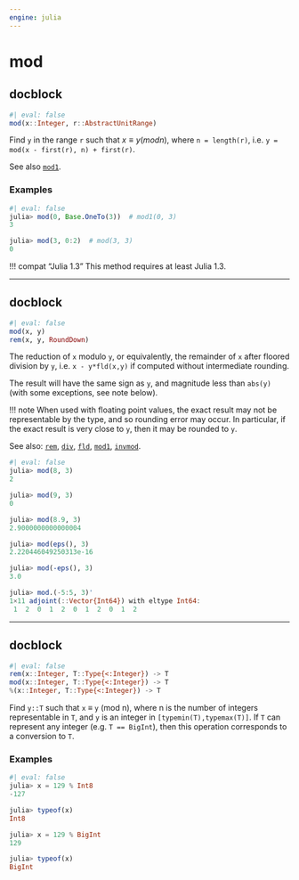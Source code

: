 ```yaml
---
engine: julia
---
```


# mod
    

::: {.callout-note appearance="simple"}

## docblock


```julia
#| eval: false
mod(x::Integer, r::AbstractUnitRange)

```


Find `y` in the range `r` such that $x ≡ y (mod n)$, where `n = length(r)`, i.e. `y = mod(x - first(r), n) + first(r)`.
 

See also [`mod1`](@ref).
 


### Examples
    


```julia
#| eval: false
julia> mod(0, Base.OneTo(3))  # mod1(0, 3)
3

julia> mod(3, 0:2)  # mod(3, 3)
0

```


!!! compat "Julia 1.3"
    This method requires at least Julia 1.3.



:::
    

 --- 
 
::: {.callout-note appearance="simple"}

## docblock


```julia
#| eval: false
mod(x, y)
rem(x, y, RoundDown)

```


The reduction of `x` modulo `y`, or equivalently, the remainder of `x` after floored division by `y`, i.e. `x - y*fld(x,y)` if computed without intermediate rounding.
 

The result will have the same sign as `y`, and magnitude less than `abs(y)` (with some exceptions, see note below).
 

!!! note
    When used with floating point values, the exact result may not be representable by the type, and so rounding error may occur. In particular, if the exact result is very close to `y`, then it may be rounded to `y`.


See also: [`rem`](@ref), [`div`](@ref), [`fld`](@ref), [`mod1`](@ref), [`invmod`](@ref).
 


```julia
#| eval: false
julia> mod(8, 3)
2

julia> mod(9, 3)
0

julia> mod(8.9, 3)
2.9000000000000004

julia> mod(eps(), 3)
2.220446049250313e-16

julia> mod(-eps(), 3)
3.0

julia> mod.(-5:5, 3)'
1×11 adjoint(::Vector{Int64}) with eltype Int64:
 1  2  0  1  2  0  1  2  0  1  2

```



:::
    

 --- 
 
::: {.callout-note appearance="simple"}

## docblock


```julia
#| eval: false
rem(x::Integer, T::Type{<:Integer}) -> T
mod(x::Integer, T::Type{<:Integer}) -> T
%(x::Integer, T::Type{<:Integer}) -> T

```


Find `y::T` such that `x` ≡ `y` (mod n), where n is the number of integers representable in `T`, and `y` is an integer in `[typemin(T),typemax(T)]`. If `T` can represent any integer (e.g. `T == BigInt`), then this operation corresponds to a conversion to `T`.
 


### Examples
    


```julia
#| eval: false
julia> x = 129 % Int8
-127

julia> typeof(x)
Int8

julia> x = 129 % BigInt
129

julia> typeof(x)
BigInt

```



:::
    

